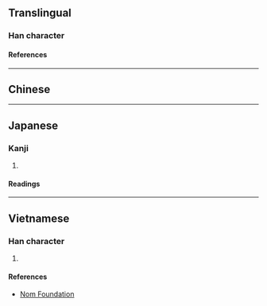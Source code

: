 {{also|歲}}
{{character info/new}}
==Translingual==

===Han character===
{{Han char|rn=46|rad=山|as=09|sn=12|four=|canj=UIHH|ids=⿱山⿵戌𣥂}}

====References====
{{Han ref|kx=0316.381|dkj=08319|hdz=10785.110|uh=5D57}}

----

==Chinese==
{{zh-see|歲|v}}

----

==Japanese==

===Kanji===
{{ja-kanji|grade=|rs=山09}}

# {{rfdef|ja|sort=山09}}

====Readings====
{{ja-readings
|on=せい
}}

----

==Vietnamese==

===Han character===
{{vi-readings|rs=山09|reading=tuế}}

# {{rfdef|vi|sort=山09}}

====References====
* [http://nomfoundation.org/common/nom_details.php?codepoint=5d57 Nom Foundation]